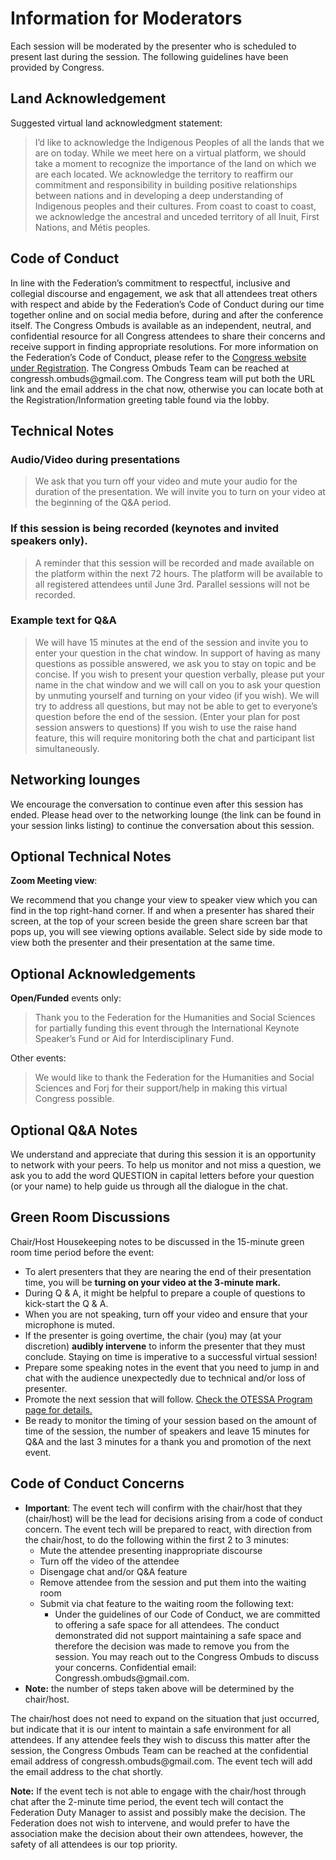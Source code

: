 # Information for Moderators {-}

Each session will be moderated by the presenter who is scheduled to present last during the session. The following guidelines have been provided by Congress.

## Land Acknowledgement {-}
Suggested virtual land acknowledgment statement:  
  
  > I’d like to acknowledge the Indigenous Peoples of all the lands that we are on today. While we meet here on a virtual platform, we should take a moment to recognize the importance of the land on which we are each located. We acknowledge the territory to reaffirm our commitment and responsibility in building positive relationships between nations and in developing a deep understanding of Indigenous peoples and their cultures. From coast to coast to coast, we acknowledge the ancestral and unceded territory of all Inuit, First Nations, and Métis peoples.  

## Code of Conduct {-}

In line with the Federation’s commitment to respectful, inclusive and collegial discourse and engagement, we ask that all attendees treat others with respect and abide by the Federation’s Code of Conduct during our time together online and on social media before, during and after the conference itself. The Congress Ombuds is available as an independent, neutral, and confidential resource for all Congress attendees to share their concerns and receive support in finding appropriate resolutions. For more information on the Federation’s Code of Conduct, please refer to the [Congress website under Registration](https://www.federationhss.ca/en/about-us/about-federation/code-conduct){target="_blank"}. The Congress Ombuds Team can be reached at congressh.ombuds@gmail.com. The Congress team will put both the URL link and the email address in the chat now, otherwise you can locate both at the Registration/Information greeting table found via the lobby.  

## Technical Notes {-}

### Audio/Video during presentations {-}

>We ask that you turn off your video and mute your audio for the duration of the presentation. We will invite you to turn on your video at the beginning of the Q&A period.  

### If this session is being recorded (keynotes and invited speakers only). {-}

>A reminder that this session will be recorded and made available on the platform within the next 72 hours. The platform will be available to all registered attendees until June 3rd. Parallel sessions will not be recorded.  

### Example text for Q&A {-}

> We will have 15 minutes at the end of the session and invite you to enter your question in the chat window. In support of having as many questions as possible answered, we ask you to stay on topic and be concise. If you wish to present your question verbally, please put your name in the chat window and we will call on you to ask your question by unmuting yourself and turning on your video (if you wish). We will try to address all questions, but may not be able to get to everyone’s question before the end of the session. (Enter your plan for post session answers to questions) If you wish to use the raise hand feature, this will require monitoring both the chat and participant list simultaneously.  

## Networking lounges {-}

We encourage the conversation to continue even after this session has ended. Please head over to the networking lounge (the link can be found in your session links listing) to continue the conversation about this session.  

## Optional Technical Notes {-}

**Zoom Meeting view**: 

We recommend that you change your view to speaker view which you can find in the top right-hand corner. If and when a presenter has shared their screen, at the top of your screen beside the green share screen bar that pops up, you will see viewing options available. Select side by side mode to view both the presenter and their presentation at the same time.  

## Optional Acknowledgements {-}

**Open/Funded** events only: 

> Thank you to the Federation for the Humanities and Social Sciences for partially funding this event through the International Keynote Speaker’s Fund or Aid for Interdisciplinary Fund.  

Other events:

> We would like to thank the Federation for the Humanities and Social Sciences and Forj for their support/help in making this virtual Congress possible.  

## Optional Q&A Notes {-}

We understand and appreciate that during this session it is an opportunity to network with your peers. To help us monitor and not miss a question, we ask you to add the word QUESTION in capital letters before your question (or your name) to help guide us through all the dialogue in the chat.

## Green Room Discussions {-}

Chair/Host Housekeeping notes to be discussed in the 15-minute green room time period before the event:  

- To alert presenters that they are nearing the end of their presentation time, you will be **turning on your video at the 3-minute mark.**  
- During Q & A, it might be helpful to prepare a couple of questions to kick-start the Q & A.  
- When you are not speaking, turn off your video and ensure that your microphone is muted.  
- If the presenter is going overtime, the chair (you) may (at your discretion) **audibly intervene** to inform the presenter that they must conclude. Staying on time is imperative to a successful virtual session!  
- Prepare some speaking notes in the event that you need to jump in and chat with the audience unexpectedly due to technical and/or loss of presenter.  
- Promote the next session that will follow. [Check the OTESSA Program page for details.](https://otessa.org/2022/program){target="_blank"}  
- Be ready to monitor the timing of your session based on the amount of time of the session, the number of speakers and leave 15 minutes for Q&A and the last 3 minutes for a thank you and promotion of the next event. 

## Code of Conduct Concerns {-}

- **Important**: The event tech will confirm with the chair/host that they (chair/host) will be the lead for decisions arising from a code of conduct concern. The event tech will be prepared to react, with direction from the chair/host, to do the following within the first 2 to 3 minutes:  
  - Mute the attendee presenting inappropriate discourse  
  - Turn off the video of the attendee  
  - Disengage chat and/or Q&A feature  
  - Remove attendee from the session and put them into the waiting room  
  - Submit via chat feature to the waiting room the following text:  
    - Under the guidelines of our Code of Conduct, we are committed to offering a safe space for all attendees. The conduct demonstrated did not support maintaining a safe space and therefore the decision was made to remove you from the session. You may reach out to the Congress Ombuds to discuss your concerns. Confidential email: Congressh.ombuds@gmail.com.  
- 
**Note:** the number of steps taken above will be determined by the chair/host.  

The chair/host does not need to expand on the situation that just occurred, but indicate that it is our intent to maintain a safe environment for all attendees. If any attendee feels they wish to discuss this matter after the session, the Congress Ombuds Team can be reached at the confidential email address of congressh.ombuds@gmail.com. The event tech will add the email address to the chat shortly.  

**Note:** If the event tech is not able to engage with the chair/host through chat after the 2-minute time period, the event tech will contact the Federation Duty Manager to assist and possibly make the decision. The Federation does not wish to intervene, and would prefer to have the association make the decision about their own attendees, however, the safety of all attendees is our top priority.